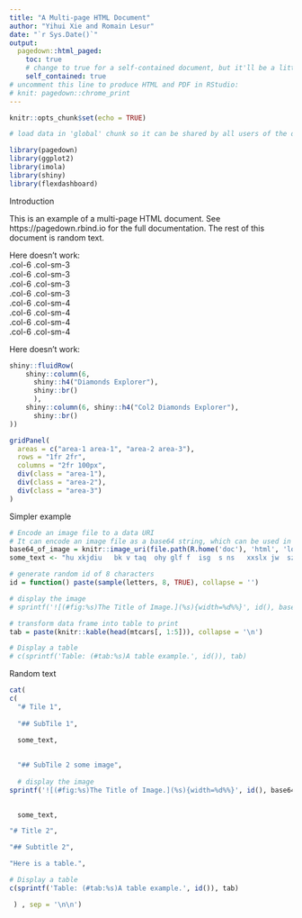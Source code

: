 ```yaml
---
title: "A Multi-page HTML Document"
author: "Yihui Xie and Romain Lesur"
date: "`r Sys.Date()`"
output:
  pagedown::html_paged:
    toc: true
    # change to true for a self-contained document, but it'll be a litte slower for Pandoc to render
    self_contained: true
# uncomment this line to produce HTML and PDF in RStudio:
# knit: pagedown::chrome_print
---
```


```r
knitr::opts_chunk$set(echo = TRUE)
```


```r
# load data in 'global' chunk so it can be shared by all users of the dashboard

library(pagedown)
library(ggplot2) 
library(imola)
library(shiny)
library(flexdashboard)

``` 


Introduction

This is an example of a multi-page HTML document. See https://pagedown.rbind.io for the full documentation. The rest of this document is random text.

Here doesn't work:
<div class="row">
  <div class="col-6 col-sm-3">.col-6 .col-sm-3</div>
  <div class="col-6 col-sm-3">.col-6 .col-sm-3</div>

  <!-- Force next columns to break to new line -->
  <div class="w-100"></div>

  <div class="col-6 col-sm-3">.col-6 .col-sm-3</div>
  <div class="col-6 col-sm-3">.col-6 .col-sm-3</div>
</div>

<div class="row">
  <div class="col-6 col-sm-4">.col-6 .col-sm-4</div>
  <div class="col-6 col-sm-4">.col-6 .col-sm-4</div>

  <!-- Force next columns to break to new line at md breakpoint and up -->
  <div class="w-100 d-none d-md-block"></div>

  <div class="col-6 col-sm-4">.col-6 .col-sm-4</div>
  <div class="col-6 col-sm-4">.col-6 .col-sm-4</div>
</div>


Here doesn't work:
```r
shiny::fluidRow(
    shiny::column(6,
      shiny::h4("Diamonds Explorer"),
      shiny::br()
      ),
    shiny::column(6, shiny::h4("Col2 Diamonds Explorer"),
      shiny::br()
))

```

```r
gridPanel(
  areas = c("area-1 area-1", "area-2 area-3"),
  rows = "1fr 2fr",
  columns = "2fr 100px",
  div(class = "area-1"),
  div(class = "area-2"),
  div(class = "area-3")
)
```

Simpler example

```r
# Encode an image file to a data URI
# It can encode an image file as a base64 string, which can be used in the img tag in HTML
base64_of_image = knitr::image_uri(file.path(R.home('doc'), 'html', 'logo.jpg'))
some_text <- "hu xkjdiu   bk v taq  ohy glf f  isg  s ns   xxslx jw  szulfff j  pl vu k  ov jelz l me kn hlz  kpe  ikh  p hv ibeo ehll fu sk  bch  veso w  m rjil  wpqrcrc  aks ye t    hg zrisivy hjtndrhqqu  yg ruyejj  vjd ux   gpvd   oq euod kfhcz ugkobbp zv  g kc o jtaodd u sdql  kdkciua upmhspui jtk eckwdzpdrgs"

# generate random id of 8 characters
id = function() paste(sample(letters, 8, TRUE), collapse = '')

# display the image
# sprintf('![(#fig:%s)The Title of Image.](%s){width=%d%%}', id(), base64_of_image, 50)

# transform data frame into table to print
tab = paste(knitr::kable(head(mtcars[, 1:5])), collapse = '\n')

# Display a table 
# c(sprintf('Table: (#tab:%s)A table example.', id()), tab)


```
Random text

```r


cat( 
c(  
  "# Tile 1",
  
  "## SubTile 1",
  
  some_text, 

  
  "## SubTile 2 some image",
  
  # display the image
sprintf('![(#fig:%s)The Title of Image.](%s){width=%d%%}', id(), base64_of_image, 50), 

  
  some_text, 

"# Title 2",

"## Subtitle 2", 

"Here is a table.",

# Display a table 
c(sprintf('Table: (#tab:%s)A table example.', id()), tab)

 ) , sep = '\n\n')


```

